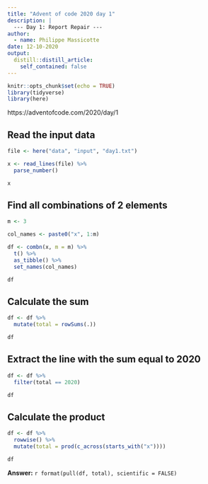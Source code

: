 ```yaml
---
title: "Advent of code 2020 day 1"
description: |
  --- Day 1: Report Repair ---
author:
  - name: Philippe Massicotte
date: 12-10-2020
output:
  distill::distill_article:
    self_contained: false
---
```


```r
knitr::opts_chunk$set(echo = TRUE)
library(tidyverse)
library(here)
```

https://adventofcode.com/2020/day/1

## Read the input data

```r
file <- here("data", "input", "day1.txt")

x <- read_lines(file) %>% 
  parse_number()

x
```

## Find all combinations of 2 elements

```r
m <- 3

col_names <- paste0("x", 1:m)

df <- combn(x, m = m) %>% 
  t() %>% 
  as_tibble() %>% 
  set_names(col_names)

df
```

## Calculate the sum

```r
df <- df %>% 
  mutate(total = rowSums(.))

df
```

## Extract the line with the sum equal to 2020

```r
df <- df %>% 
  filter(total == 2020)

df
```

## Calculate the product

```r
df <- df %>% 
  rowwise() %>% 
  mutate(total = prod(c_across(starts_with("x"))))

df
```

**Answer:** `r format(pull(df, total), scientific = FALSE)`

